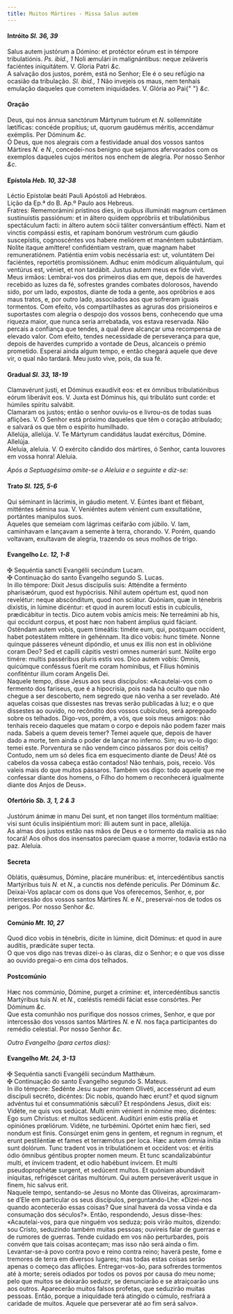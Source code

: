 ```yaml
---
title: Muitos Mártires - Missa Salus autem
---
```


<h4 class="text-center">
  Intróito <em>Sl. 36, 39</em>
</h4>
<div class="container-fluid">
  <div class="row">
    <div class="col-6 dropcaps text-justify">
      Salus autem justórum a Dómino: et protéctor eórum est in témpore
      tribulatiónis. <em>Ps. ibid., 1</em> Noli æmulári in malignántibus: neque
      zeláveris faciéntes iniquitátem. V. Gloria Patri <em>&c.</em>
    </div>
    <div class="col-6 dropcaps text-justify">
      A salvação dos justos, porém, está no Senhor; Ele é o seu refúgio na
      ocasião da tribulação. <em>Sl. ibid., 1</em> Não invejeis os maus, nem
      tenhais emulação daqueles que cometem iniquidades. V. Glória ao Pai{" "}
      <em>&c.</em>
    </div>
  </div>
</div>

<h4 class="text-center">Oração</h4>
<div class="container-fluid">
  <div class="row">
    <div class="col-6 dropcaps text-justify">
      Deus, qui nos ánnua sanctórum Mártyrum tuórum et <em>N. </em>sollemnitáte
      lætíficas: concéde propítius; ut, quorum gaudémus méritis, accendámur
      exémplis. Per Dóminum <em>&c.</em>
    </div>
    <div class="col-6 dropcaps text-justify">
      Ó Deus, que nos alegrais com a festividade anual dos vossos santos
      Mártires <em>N. </em>e <em>N.</em>, concedei-nos benigno que sejamos
      afervorados com os exemplos daqueles cujos méritos nos enchem de alegria.
      Por nosso Senhor <em>&c.</em>
    </div>
  </div>
</div>

<h4 class="text-center">
  Epístola <em>Heb. 10, 32-38</em>
</h4>
<div class="container-fluid">
  <div class="row">
    <div class="col-6 text-justify">
      Léctio Epístolæ beáti Pauli Apóstoli ad Hebrǽos.
    </div>
    <div class="col-6 text-justify">
      Lição da Ep.ª do B. Ap.º Paulo aos Hebreus.
    </div>
    <div class="col-6 dropcaps text-justify">
      Fratres: Rememorámini prístinos dies, in quibus illumináti magnum certámen
      sustinuístis passiónum: et in áltero quidem oppróbriis et tribulatiónibus
      spectáculum facti: in áltero autem sócii táliter conversántium effécti.
      Nam et vinctis compássi estis, et rapínam bonórum vestrórum cum gáudio
      suscepístis, cognoscéntes vos habere meliórem et manéntem substántiam.
      Nolíte itaque amíttere! confidéntiam vestram, quæ magnam habet
      remuneratiónem. Patiéntia enim vobis necéssaria est: ut, voluntátem Dei
      faciéntes, reportétis promissiónem. Adhuc enim módicum aliquántulum, qui
      ventúrus est, véniet, et non tardábit. Justus autem meus ex fide vivit.
    </div>
    <div class="col-6 dropcaps text-justify">
      Meus irmãos: Lembrai-vos dos primeiros dias em que, depois de haverdes
      recebido as luzes da fé, sofrestes grandes combates dolorosos, havendo
      sido, por um lado, expostos, diante de toda a gente, aos opróbrios e aos
      maus tratos, e, por outro lado, associados aos que sofreram iguais
      tormentos. Com efeito, vós compartilhastes as agruras dos prisioneiros e
      suportastes com alegria o despojo dos vossos bens, conhecendo que uma
      riqueza maior, que nunca seria arrebatada, vos estava reservada. Não
      percais a confiança que tendes, a qual deve alcançar uma recompensa de
      elevado valor. Com efeito, tendes necessidade de perseverança para que,
      depois de haverdes cumprido a vontade de Deus, alcanceis o prémio
      prometido. Esperai ainda algum tempo, e então chegará aquele que deve vir,
      o qual não tardará. Meu justo vive, pois, da sua fé.
    </div>
  </div>
</div>

<h4 class="text-center">
  Gradual <em>Sl. 33, 18-19</em>
</h4>
<div class="container-fluid">
  <div class="row">
    <div class="col-6 dropcaps text-justify">
      Clamavérunt justi, et Dóminus exaudívit eos: et ex ómnibus tribulatiónibus
      eórum liberávit eos. V. Juxta est Dóminus his, qui tribuláto sunt corde:
      et húmiles spíritu salvábit.
    </div>
    <div class="col-6 dropcaps text-justify">
      Clamaram os justos; então o senhor ouviu-os e livrou-os de todas suas
      aflições. V. O Senhor está próximo daqueles que têm o coração atribulado;
      e salvará os que têm o espírito humilhado.
    </div>
    <div class="col-6 text-justify">
      Allelúja, allelúja. V. Te Mártyrum candidátus laudat exércitus, Dómine.
      Allelúja.
    </div>
    <div class="col-6 text-justify">
      Aleluia, aleluia. V. O exército cândido dos mártires, ó Senhor, canta
      louvores em vossa honra! Aleluia.
    </div>
  </div>
</div>

<em>Após a Septuagésima omite-se o Aleluia e o seguinte e diz-se:</em>

<h4 class="text-center">
  Trato <em>Sl. 125, 5-6</em>
</h4>
<div class="container-fluid">
  <div class="row">
    <div class="col-6 dropcaps text-justify">
      Qui séminant in lácrimis, in gáudio metent. V. Eúntes ibant et flébant,
      mitténtes sémina sua. V. Veniéntes autem vénient cum exsultatióne,
      portántes manípulos suos.
    </div>
    <div class="col-6 dropcaps text-justify">
      Aqueles que semeiam com lágrimas ceifarão com júbilo. V. Iam, caminhavam e
      lançavam a semente à terra, chorando. V. Porém, quando voltavam, exultavam
      de alegria, trazendo os seus molhos de trigo.
    </div>
  </div>
</div>

<h4 class="text-center">
  Evangelho <em>Lc. 12, 1-8</em>
</h4>
<div class="container-fluid">
  <div class="row">
    <div class="col-6 text-justify">
      <span class="text-danger">&#10016;</span> Sequéntia sancti Evangélii
      secúndum Lucam.
    </div>
    <div class="col-6 text-justify">
      <span class="text-danger">&#10016;</span> Continuação do santo Evangelho
      segundo S. Lucas.
    </div>
    <div class="col-6 dropcaps text-justify">
      In illo témpore: Dixit Jesus discípulis suis: Atténdite a ferménto
      pharisæórum, quod est hypócrisis. Nihil autem opértum est, quod non
      revelétur: neque abscónditum, quod non sciátur. Quóniam, quæ in ténebris
      dixístis, in lúmine dicéntur: et quod in aurem locuti estis in cubículis,
      prædicábitur in tectis. Dico autem vobis amícis meis: Ne terreámini ab
      his, qui occídunt corpus, et post hæc non habent ámplius quid fáciant.
      Osténdam autem vobis, quem timeátis: timéte eum, qui, postquam occídent,
      habet potestátem míttere in gehénnam. Ita dico vobis: hunc timéte. Nonne
      quinque pásseres véneunt dipóndio, et unus ex illis non est in oblivióne
      coram Deo? Sed et capílli cápitis vestri omnes numerári sunt. Nolíte ergo
      timére: multis passéribus pluris estis vos. Dico autem vobis: Omnis,
      quicúmque conféssus fúerit me coram homínibus, et Fílius hóminis
      confiténtur illum coram Angelis Dei.
    </div>
    <div class="col-6 dropcaps text-justify">
      Naquele tempo, disse Jesus aos seus discípulos: «Acautelai-vos com o
      fermento dos fariseus, que é a hipocrisia, pois nada há oculto que não
      chegue a ser descoberto, nem segredo que não venha a ser revelado. Até
      aquelas coisas que dissestes nas trevas serão publicadas à luz; e o que
      dissestes ao ouvido, no recôndito dos vossos cubículos, será apregoado
      sobre os telhados. Digo-vos, porém, a vós, que sois meus amigos: não
      tenhais receio daqueles que matam o corpo e depois não podem fazer mais
      nada. Sabeis a quem deveis temer? Temei aquele que, depois de haver dado a
      morte, tem ainda o poder de lançar no inferno. Sim; eu vo-lo digo: temei
      este. Porventura se não vendem cinco pássaros por dois ceitis? Contudo,
      nem um só deles fica em esquecimento diante de Deus! Até os cabelos da
      vossa cabeça estão contados! Não tenhais, pois, receio. Vós valeis mais do
      que muitos pássaros. Também vos digo: todo aquele que me confessar diante
      dos homens, o Filho do homem o reconhecerá igualmente diante dos Anjos de
      Deus».
    </div>
  </div>
</div>

<h4 class="text-center">
  Ofertório <em>Sb. 3, 1, 2 & 3</em>
</h4>
<div class="container-fluid">
  <div class="row">
    <div class="col-6 dropcaps text-justify">
      Justórum ánimæ in manu Dei sunt, et non tanget illos torméntum malítiae:
      visi sunt óculis insipiéntium mori: illi autem sunt in pace, allelúja.
    </div>
    <div class="col-6 dropcaps text-justify">
      As almas dos justos estão nas mãos de Deus e o tormento da malícia as não
      tocará! Aos olhos dos insensatos pareciam quase a morrer, todavia estão na
      paz. Aleluia.
    </div>
  </div>
</div>

<h4 class="text-center">Secreta</h4>
<div class="container-fluid">
  <div class="row">
    <div class="col-6 dropcaps text-justify">
      Oblátis, quǽsumus, Dómine, placáre munéribus: et, intercedéntibus sanctis
      Martýribus tuis <em>N. </em>et <em>N.</em>, a cunctis nos defénde
      perículis. Per Dóminum <em>&c.</em>
    </div>
    <div class="col-6 dropcaps text-justify">
      Deixai-Vos aplacar com os dons que Vos oferecemos, Senhor, e, por
      intercessão dos vossos santos Mártires <em>N. </em>e <em>N.</em>,
      preservai-nos de todos os perigos. Por nosso Senhor <em>&c.</em>
    </div>
  </div>
</div>

<h4 class="text-center">
  Comúnio <em>Mt. 10, 27</em>
</h4>
<div class="container-fluid">
  <div class="row">
    <div class="col-6 dropcaps text-justify">
      Quod dico vobis in ténebris, dícite in lúmine, dicit Dóminus: et quod in
      aure audítis, prædicáte super tecta.
    </div>
    <div class="col-6 dropcaps text-justify">
      O que vos digo nas trevas dizei-o às claras, diz o Senhor; e o que vos
      disse ao ouvido pregai-o em cima dos telhados.
    </div>
  </div>
</div>

<h4 class="text-center">Postcomúnio</h4>
<div class="container-fluid">
  <div class="row">
    <div class="col-6 dropcaps text-justify">
      Hæc nos commúnio, Dómine, purget a crímine: et, intercedéntibus sanctis
      Martýribus tuis <em>N. </em>et <em>N.</em>, cœléstis remédii fáciat esse
      consórtes. Per Dóminum <em>&c.</em>
    </div>
    <div class="col-6 dropcaps text-justify">
      Que esta comunhão nos purifique dos nossos crimes, Senhor, e que por
      intercessão dos vossos santos Mártires <em>N. </em>e <em>N. </em>nos faça
      participantes do remédio celestial. Por nosso Senhor <em>&c.</em>
    </div>
  </div>
</div>

<em>Outro Evangelho (para certos dias):</em>

<h4 class="text-center">
  Evangelho <em>Mt. 24, 3-13</em>
</h4>
<div class="container-fluid">
  <div class="row">
    <div class="col-6 text-justify">
      <span class="text-danger">&#10016;</span> Sequéntia sancti Evangélii
      secúndum Matthǽum.
    </div>
    <div class="col-6 text-justify">
      <span class="text-danger">&#10016;</span> Continuação do santo Evangelho
      segundo S. Mateus.
    </div>
    <div class="col-6 dropcaps text-justify">
      In illo témpore: Sedénte Jesu super montem Olivéti, accessérunt ad eum
      discípuli secréto, dicéntes: Dic nobis, quando hæc erunt? et quod signum
      advéntus tui et consummatiónis sǽculi? Et respóndens Jesus, dixit eis:
      Vidéte, ne quis vos sedúcat. Multi enim vénient in nómine meo, dicéntes:
      Ego sum Christus: et multos sedúcent. Auditúri enim estis prǿlia et
      opiniónes prœliórum. Vidéte, ne turbémini. Opórtet enim hæc fíeri, sed
      nondum est finis. Consúrget enim gens in gentem, et regnum in regnum, et
      erunt pestiléntiæ et fames et terræmótus per loca. Hæc autem ómnia inítia
      sunt dolórum. Tunc tradent vos in tribulatiónem et occídent vos: et éritis
      ódio ómnibus géntibus propter nomen meum. Et tunc scandalizabúntur multi,
      et ínvicem tradent, et odio habébunt ínvicem. Et multi pseudoprophétæ
      surgent, et sedúcent multos. Et quóniam abundávit iníquitas, refrigéscet
      cáritas multórum. Qui autem perseveráverit usque in finem, hic salvus
      erit.
    </div>
    <div class="col-6 dropcaps text-justify">
      Naquele tempo, sentando-se Jesus no Monte das Oliveiras, aproximaram-se
      d’Ele em particular os seus discípulos, perguntando-Lhe: «Dizei-nos quando
      acontecerão essas coisas? Que sinal haverá da vossa vinda e da consumação
      dos séculos?». Então, respondendo, Jesus disse-lhes: «Acautelai-vos, para
      que ninguém vos seduza; pois virão muitos, dizendo: sou Cristo, seduzindo
      também muitas pessoas; ouvireis falar de guerras e de rumores de guerras.
      Tende cuidado em vos não perturbardes, pois convém que tais coisas
      aconteçam; mas isso não será ainda o fim. Levantar-se-á povo contra povo e
      reino contra reino; haverá peste, fome e tremores de terra em diversos
      lugares; mas todas estas coisas serão apenas o começo das aflições.
      Entregar-vos-ão, para sofrerdes tormentos até à morte; sereis odiados por
      todos os povos por causa do meu nome; pelo que muitos se deixarão seduzir,
      se denunciarão e se atraiçoarão uns aos outros. Aparecerão muitos falsos
      profetas, que seduzirão muitas pessoas. Então, porque a iniquidade terá
      atingido o cúmulo, resfriará a caridade de muitos. Aquele que perseverar
      até ao fim será salvo».
    </div>
  </div>
</div>
